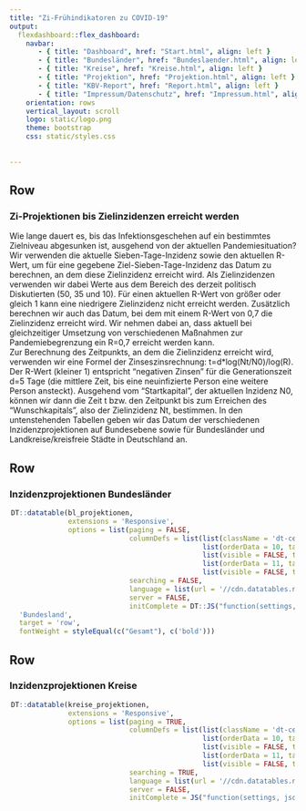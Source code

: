 ```yaml
---
title: "Zi-Frühindikatoren zu COVID-19"
output: 
  flexdashboard::flex_dashboard:
    navbar:
       - { title: "Dashboard", href: "Start.html", align: left }
       - { title: "Bundesländer", href: "Bundeslaender.html", align: left }
       - { title: "Kreise", href: "Kreise.html", align: left }
       - { title: "Projektion", href: "Projektion.html", align: left }
       - { title: "KBV-Report", href: "Report.html", align: left }
       - { title: "Impressum/Datenschutz", href: "Impressum.html", align: left }
    orientation: rows
    vertical_layout: scroll 
    logo: static/logo.png
    theme: bootstrap
    css: static/styles.css
    
    
---
```


Row
------------------------------------------------------------------------

### **Zi-Projektionen bis Zielinzidenzen erreicht werden** 

Wie lange dauert es, bis das Infektionsgeschehen auf ein bestimmtes Zielniveau abgesunken ist, ausgehend von der aktuellen Pandemiesituation? Wir verwenden die aktuelle Sieben-Tage-Inzidenz sowie den aktuellen R-Wert, um für eine gegebene Ziel-Sieben-Tage-Inzidenz das Datum zu berechnen, an dem diese Zielinzidenz erreicht wird. Als Zielinzidenzen verwenden wir dabei Werte aus dem Bereich des derzeit politisch Diskutierten (50, 35 und 10). Für einen aktuellen R-Wert von größer oder gleich 1 kann eine niedrigere Zielinzidenz nicht erreicht werden. Zusätzlich berechnen wir auch das Datum, bei dem mit einem R-Wert von 0,7 die Zielinzidenz erreicht wird. Wir nehmen dabei an, dass aktuell bei gleichzeitiger Umsetzung von verschiedenen Maßnahmen zur Pandemiebegrenzung ein R=0,7 erreicht werden kann.\
Zur Berechnung des Zeitpunkts, an dem die Zielinzidenz erreicht wird, verwenden wir eine Formel der Zinseszinsrechnung: t=d*log(Nt/N0)/log(R). Der R-Wert (kleiner 1) entspricht “negativen Zinsen” für die Generationszeit d=5 Tage (die mittlere Zeit, bis eine neuinfizierte Person eine weitere Person ansteckt). Ausgehend vom “Startkapital”, der aktuellen Inzidenz N0, können wir dann die Zeit t bzw. den Zeitpunkt bis zum Erreichen des “Wunschkapitals”, also der Zielinzidenz Nt, bestimmen. In den untenstehenden Tabellen geben wir das Datum der verschiedenen Inzidenzprojektionen auf Bundesebene sowie für Bundesländer und Landkreise/kreisfreie Städte in Deutschland an.

Row
-----------------------------------------------------------------------

### **Inzidenzprojektionen Bundesländer**

<div style = "width:99% !important; height:auto; margin: auto;">
```r
DT::datatable(bl_projektionen,
              extensions = 'Responsive',
              options = list(paging = FALSE,
                             columnDefs = list(list(className = 'dt-center', targets = 3:9),
                                               list(orderData = 10, targets = 4:6),
                                               list(visible = FALSE, targets = 10),
                                               list(orderData = 11, targets = 7:9),
                                               list(visible = FALSE, targets = 11)),
                             searching = FALSE,
                             language = list(url = '//cdn.datatables.net/plug-ins/1.10.11/i18n/German.json'),
                             server = FALSE,
                             initComplete = DT::JS("function(settings, json) {","$(this.api().table().header()).css({'background-color':'#0086C5','color': '#fff'});","}"))) %>% formatStyle(
  'Bundesland',
  target = 'row',
  fontWeight = styleEqual(c("Gesamt"), c('bold')))

```
</div>

Row
-----------------------------------------------------------------------

### **Inzidenzprojektionen Kreise**

<div style = "width:99% !important; height:auto; margin: auto;">
```r
DT::datatable(kreise_projektionen,
              extensions = 'Responsive',
              options = list(paging = TRUE,
                             columnDefs = list(list(className = 'dt-center', targets = 3:9),
                                               list(orderData = 10, targets = 4:6),
                                               list(visible = FALSE, targets = 10),
                                               list(orderData = 11, targets = 7:9),
                                               list(visible = FALSE, targets = 11)),
                             searching = TRUE,
                             language = list(url = '//cdn.datatables.net/plug-ins/1.10.11/i18n/German.json'),
                             server = FALSE,
                             initComplete = JS("function(settings, json) {","$(this.api().table().header()).css({'background-color':'#0086C5','color': '#fff'});","}")))

```
</div>
